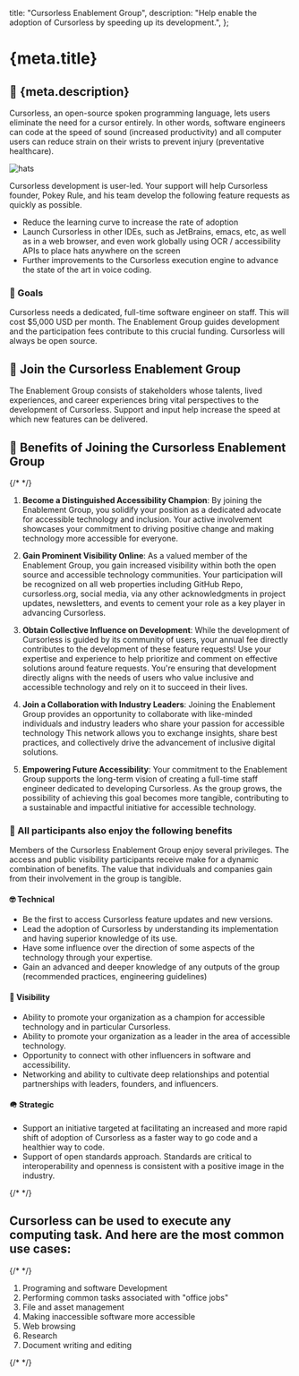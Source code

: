  title: "Cursorless Enablement Group",
  description:
    "Help enable the adoption of Cursorless by speeding up its development.",
};

# {meta.title}

## 🚀 {meta.description}

Cursorless, an open-source spoken programming language, lets users eliminate the need for a cursor entirely. In other words, software engineers can code at the speed of sound (increased productivity) and all computer users can reduce strain on their wrists to prevent injury (preventative healthcare).

![hats](/big-hats.png)

Cursorless development is user-led. Your support will help Cursorless founder, Pokey Rule, and his team develop the following feature requests as quickly as possible.

- Reduce the learning curve to increase the rate of adoption
- Launch Cursorless in other IDEs, such as JetBrains, emacs, etc, as well as in a web browser, and even work globally using OCR / accessibility APIs to place hats anywhere on the screen
- Further improvements to the Cursorless execution engine to advance the state of the art in voice coding.

### 🎯 Goals

Cursorless needs a dedicated, full-time software engineer on staff. This will cost $5,000 USD per month. The Enablement Group guides development and the participation fees contribute to this crucial funding. Cursorless will always be open source.

## 🙌 Join the Cursorless Enablement Group

The Enablement Group consists of stakeholders whose talents, lived experiences, and career experiences bring vital perspectives to the development of Cursorless. Support and input help increase the speed at which new features can be delivered.

## 🥇 Benefits of Joining the Cursorless Enablement Group

{/* <!--- Hey Pokey! Can you do a bit of styling for these 5 which will consider the major benefits. I have ideas in the figmaa wireframe if helpful! --> */}

1. **Become a Distinguished Accessibility Champion**: By joining the Enablement Group, you solidify your position as a dedicated advocate for accessible technology and inclusion. Your active involvement showcases your commitment to driving positive change and making technology more accessible for everyone.

2. **Gain Prominent Visibility Online**: As a valued member of the Enablement Group, you gain increased visibility within both the open source and accessible technology communities. Your participation will be recognized on all web properties including GitHub Repo, cursorless.org, social media, via any other acknowledgments in project updates, newsletters, and events to cement your role as a key player in advancing Cursorless.

3. **Obtain Collective Influence on Development**: While the development of Cursorless is guided by its community of users, your annual fee directly contributes to the development of these feature requests! Use your expertise and experience to help prioritize and comment on effective solutions around feature requests. You're ensuring that development directly aligns with the needs of users who value inclusive and accessible technology and rely on it to succeed in their lives.

4. **Join a Collaboration with Industry Leaders**: Joining the Enablement Group provides an opportunity to collaborate with like-minded individuals and industry leaders who share your passion for accessible technology This network allows you to exchange insights, share best practices, and collectively drive the advancement of inclusive digital solutions.

5. **Empowering Future Accessibility**: Your commitment to the Enablement Group supports the long-term vision of creating a full-time staff engineer dedicated to developing Cursorless. As the group grows, the possibility of achieving this goal becomes more tangible, contributing to a sustainable and impactful initiative for accessible technology.

### 💅 All participants also enjoy the following benefits

Members of the Cursorless Enablement Group enjoy several privileges. The access and public visibility participants receive make for a dynamic combination of benefits. The value that individuals and companies gain from their involvement in the group is tangible.

#### 🤓 Technical

- Be the first to access Cursorless feature updates and new versions.
- Lead the adoption of Cursorless by understanding its implementation and having superior knowledge of its use.
- Have some influence over the direction of some aspects of the technology through your expertise.
- Gain an advanced and deeper knowledge of any outputs of the group (recommended practices, engineering guidelines)

#### 🥽 Visibility

- Ability to promote your organization as a champion for accessible technology and in particular Cursorless.
- Ability to promote your organization as a leader in the area of accessible technology.
- Opportunity to connect with other influencers in software and accessibility.
- Networking and ability to cultivate deep relationships and potential partnerships with leaders, founders, and influencers.

#### 🪖 Strategic

- Support an initiative targeted at facilitating an increased and more rapid shift of adoption of Cursorless as a faster way to go code and a healthier way to code.
- Support of open standards approach. Standards are critical to interoperability and openness is consistent with a positive image in the industry.

{/* <!-- Individual, Nonprofit, and corporate tiers go here. I do not believe I can stylize them well --> */}

## Cursorless can be used to execute any computing task. And here are the most common use cases:

{/* <!-- I will attempt this list here --> */}

1. Programing and software Development
2. Performing common tasks associated with "office jobs"
3. File and asset management
4. Making inaccessible software more accessible
5. Web browsing
6. Research
7. Document writing and editing

{/* <!-- Footer as usual --> */}
